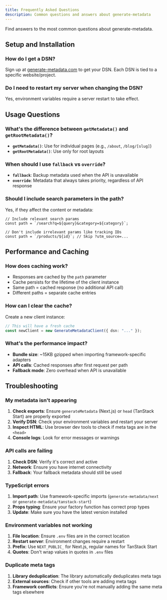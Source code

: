 ```yaml
---
title: Frequently Asked Questions
description: Common questions and answers about generate-metadata
---
```


Find answers to the most common questions about generate-metadata.

## Setup and Installation

### How do I get a DSN?

Sign up at [generate-metadata.com](https://generate-metadata.com) to get your DSN. Each DSN is tied to a specific website/project.

### Do I need to restart my server when changing the DSN?

Yes, environment variables require a server restart to take effect.

## Usage Questions

### What's the difference between `getMetadata()` and `getRootMetadata()`?

- **`getMetadata()`**: Use for individual pages (e.g., `/about`, `/blog/[slug]`)
- **`getRootMetadata()`**: Use only for root layouts

### When should I use `fallback` vs `override`?

- **`fallback`**: Backup metadata used when the API is unavailable
- **`override`**: Metadata that always takes priority, regardless of API response

### Should I include search parameters in the path?

Yes, if they affect the content or metadata:

```tsx
// Include relevant search params
const path = `/search?q=${query}&category=${category}`;

// Don't include irrelevant params like tracking IDs
const path = `/products/${id}`; // Skip ?utm_source=...
```

## Performance and Caching

### How does caching work?

- Responses are cached by the `path` parameter
- Cache persists for the lifetime of the client instance
- Same path = cached response (no additional API call)
- Different paths = separate cache entries

### How can I clear the cache?

Create a new client instance:

```ts
// This will have a fresh cache
const newClient = new GenerateMetadataClient({ dsn: "..." });
```

### What's the performance impact?

- **Bundle size**: ~15KB gzipped when importing framework-specific adapters
- **API calls**: Cached responses after first request per path
- **Fallback mode**: Zero overhead when API is unavailable

## Troubleshooting

### My metadata isn't appearing

1. **Check exports**: Ensure `generateMetadata` (Next.js) or `head` (TanStack Start) are properly exported
2. **Verify DSN**: Check your environment variables and restart your server
3. **Inspect HTML**: Use browser dev tools to check if meta tags are in the `<head>`
4. **Console logs**: Look for error messages or warnings

### API calls are failing

1. **Check DSN**: Verify it's correct and active
2. **Network**: Ensure you have internet connectivity
3. **Fallback**: Your fallback metadata should still be used

### TypeScript errors

1. **Import path**: Use framework-specific imports (`generate-metadata/next` or `generate-metadata/tanstack-start`)
2. **Props typing**: Ensure your factory function has correct prop types
3. **Update**: Make sure you have the latest version installed

### Environment variables not working

1. **File location**: Ensure `.env` files are in the correct location
2. **Restart server**: Environment changes require a restart
3. **Prefix**: Use `NEXT_PUBLIC_` for Next.js, regular names for TanStack Start
4. **Quotes**: Don't wrap values in quotes in `.env` files

### Duplicate meta tags

1. **Library deduplication**: The library automatically deduplicates meta tags
2. **External sources**: Check if other tools are adding meta tags
3. **Framework conflicts**: Ensure you're not manually adding the same meta tags elsewhere
